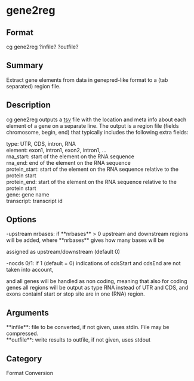 = gene2reg =

== Format ==
cg gene2reg ?infile? ?outfile?

== Summary ==
Extract gene elements from data in genepred-like format to a (tab separated) region file.

== Description ==
cg gene2reg outputs a [[tsv]] file with the location  and meta info about each element of a gene 
on a separate line. The output is a region file (fields chromosome, begin, end) that typically 
includes the following extra fields:
; type: UTR, CDS, intron, RNA
; element: exon1, intron1, exon2, intron1, ...
; rna_start: start of the element on the RNA sequence
; rna_end: end of the element on the RNA sequence
; protein_start: start of the element on the RNA sequence relative to the protein start
; protein_end: start of the element on the RNA sequence relative to the protein start
; gene: gene name
; transcript: transcript id

== Options ==
; -upstream nrbases: if **nrbases** > 0 upstream and downstream regions will be added, where **nrbases** gives how many bases will be 
assigned as upstream/downstream (default 0)
; -nocds 0/1: if 1 (default = 0) indications of cdsStart and cdsEnd are not taken into account, 
and all genes will be handled as non coding, meaning that also for coding genes all regions will be output
as type RNA instead of UTR and CDS, and exons containf start or stop site are in one (RNA) region.

== Arguments ==
; **infile**: file to be converted, if not given, uses stdin. File may be compressed.
; **outfile**: write results to outfile, if not given, uses stdout

== Category ==
Format Conversion
